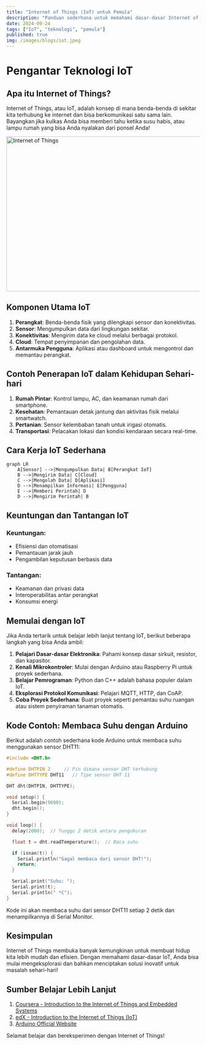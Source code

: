 ```yaml
---
title: "Internet of Things (IoT) untuk Pemula"
description: "Panduan sederhana untuk memahami dasar-dasar Internet of Things (IoT) dan penerapannya dalam kehidupan sehari-hari."
date: 2024-09-24
tags: ["IoT", "teknologi", "pemula"]
published: true
img: /images/blogs/iot.jpeg
---
```


# Pengantar Teknologi IoT

## Apa itu Internet of Things?

Internet of Things, atau IoT, adalah konsep di mana benda-benda di sekitar kita terhubung ke internet dan bisa berkomunikasi satu sama lain. Bayangkan jika kulkas Anda bisa memberi tahu ketika susu habis, atau lampu rumah yang bisa Anda nyalakan dari ponsel Anda!

<Image src="/images/blogs/iot.jpeg" width="718" height="404" alt="Internet of Things" />

## Komponen Utama IoT

1. **Perangkat**: Benda-benda fisik yang dilengkapi sensor dan konektivitas.
2. **Sensor**: Mengumpulkan data dari lingkungan sekitar.
3. **Konektivitas**: Mengirim data ke cloud melalui berbagai protokol.
4. **Cloud**: Tempat penyimpanan dan pengolahan data.
5. **Antarmuka Pengguna**: Aplikasi atau dashboard untuk mengontrol dan memantau perangkat.

## Contoh Penerapan IoT dalam Kehidupan Sehari-hari

1. **Rumah Pintar**: Kontrol lampu, AC, dan keamanan rumah dari smartphone.
2. **Kesehatan**: Pemantauan detak jantung dan aktivitas fisik melalui smartwatch.
3. **Pertanian**: Sensor kelembaban tanah untuk irigasi otomatis.
4. **Transportasi**: Pelacakan lokasi dan kondisi kendaraan secara real-time.

## Cara Kerja IoT Sederhana

```mermaid
graph LR
    A[Sensor] -->|Mengumpulkan Data| B[Perangkat IoT]
    B -->|Mengirim Data| C[Cloud]
    C -->|Mengolah Data| D[Aplikasi]
    D -->|Menampilkan Informasi| E[Pengguna]
    E -->|Memberi Perintah| D
    D -->|Mengirim Perintah| B
```

## Keuntungan dan Tantangan IoT

### Keuntungan:

- Efisiensi dan otomatisasi
- Pemantauan jarak jauh
- Pengambilan keputusan berbasis data

### Tantangan:

- Keamanan dan privasi data
- Interoperabilitas antar perangkat
- Konsumsi energi

## Memulai dengan IoT

Jika Anda tertarik untuk belajar lebih lanjut tentang IoT, berikut beberapa langkah yang bisa Anda ambil:

1. **Pelajari Dasar-dasar Elektronika**: Pahami konsep dasar sirkuit, resistor, dan kapasitor.
2. **Kenali Mikrokontroler**: Mulai dengan Arduino atau Raspberry Pi untuk proyek sederhana.
3. **Belajar Pemrograman**: Python dan C++ adalah bahasa populer dalam IoT.
4. **Eksplorasi Protokol Komunikasi**: Pelajari MQTT, HTTP, dan CoAP.
5. **Coba Proyek Sederhana**: Buat proyek seperti pemantau suhu ruangan atau sistem penyiraman tanaman otomatis.

## Kode Contoh: Membaca Suhu dengan Arduino

Berikut adalah contoh sederhana kode Arduino untuk membaca suhu menggunakan sensor DHT11:

```cpp
#include <DHT.h>

#define DHTPIN 2     // Pin dimana sensor DHT terhubung
#define DHTTYPE DHT11   // Tipe sensor DHT 11

DHT dht(DHTPIN, DHTTYPE);

void setup() {
  Serial.begin(9600);
  dht.begin();
}

void loop() {
  delay(2000);  // Tunggu 2 detik antara pengukuran

  float t = dht.readTemperature();  // Baca suhu

  if (isnan(t)) {
    Serial.println("Gagal membaca dari sensor DHT!");
    return;
  }

  Serial.print("Suhu: ");
  Serial.print(t);
  Serial.println(" *C");
}
```

Kode ini akan membaca suhu dari sensor DHT11 setiap 2 detik dan menampilkannya di Serial Monitor.

## Kesimpulan

Internet of Things membuka banyak kemungkinan untuk membuat hidup kita lebih mudah dan efisien. Dengan memahami dasar-dasar IoT, Anda bisa mulai mengeksplorasi dan bahkan menciptakan solusi inovatif untuk masalah sehari-hari!

## Sumber Belajar Lebih Lanjut

1. [Coursera - Introduction to the Internet of Things and Embedded Systems](https://www.coursera.org/learn/iot)
2. [edX - Introduction to the Internet of Things (IoT)](https://www.edx.org/learn/internet-of-things/curtin-university-internet-of-things-iot)
3. [Arduino Official Website](https://www.arduino.cc/en/Tutorial/HomePage)

Selamat belajar dan bereksperimen dengan Internet of Things!
